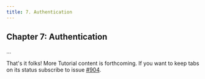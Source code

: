 ```yaml
---
title: 7. Authentication
---
```


## Chapter 7: Authentication

...

That's it folks! More Tutorial content is forthcoming. If you want to keep tabs on its status subscribe to issue [#904](https://github.com/graphql-nexus/nexus/issues/904).
